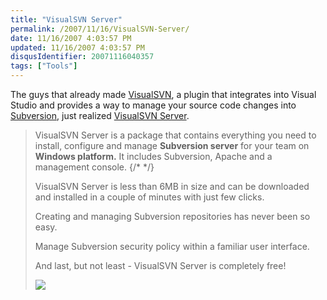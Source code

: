 ```yaml
---
title: "VisualSVN Server"
permalink: /2007/11/16/VisualSVN-Server/
date: 11/16/2007 4:03:57 PM
updated: 11/16/2007 4:03:57 PM
disqusIdentifier: 20071116040357
tags: ["Tools"]
---
```

The guys that already made [VisualSVN](http://www.visualsvn.com/), a plugin that integrates into Visual Studio and provides a way to manage your source code changes into [Subversion](http://subversion.tigris.org/), just realized [VisualSVN Server](http://www.visualsvn.com/server/). 

> VisualSVN Server is a package that contains everything you need to install, configure and manage **Subversion server** for your team on **Windows platform.** It includes Subversion, Apache and a management console.
{/* <!-- more --> */}
> 
> VisualSVN Server is less than 6MB in size and can be downloaded and installed in a couple of minutes with just few clicks.
> 
> Creating and managing Subversion repositories has never been so easy.
> 
> Manage Subversion security policy within a familiar user interface.
> 
> And last, but not least - VisualSVN Server is completely free!
> 
> ![](http://www.visualsvn.com/images/server-manager.png)
